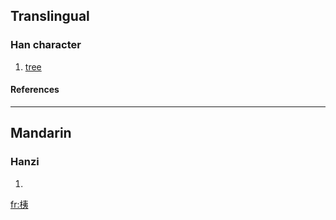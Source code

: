 ==Translingual==
===Han character===
{{Han char|rn=75|rad=木|as=06|sn=10|four=4593<sub>2</sub>|canj=木大弓 (DKN)}}
# [[tree]]
====References====
{{Han ref|kx=0525.120|dkj=14765|dj=0914.070|hdz=21197.050|uh=684B|ud=26699|bh=D1DF|bd=53727}}

----
==Mandarin==
===Hanzi===
{{cmn-hanzi|pin=[[yí]] ([[yi2]]), [[zhì]] ([[zhi4]])|wg=i<sup>2</sup>, chih<sup>4</sup>}}
# {{defn|Mandarin}}

[[fr:桋]]